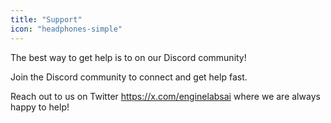 ```yaml
---
title: "Support"
icon: "headphones-simple"
---
```


The best way to get help is to on our Discord community!

<Tip>
  Join the Discord community to connect and get help fast.
</Tip>

Reach out to us on Twitter https://x.com/enginelabsai where we are always happy to help!